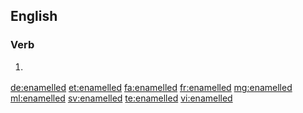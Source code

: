 ==English==

===Verb===
{{head|en|verb form}}

# {{context|British|lang=en}} {{en-past of|enamel}}

[[de:enamelled]]
[[et:enamelled]]
[[fa:enamelled]]
[[fr:enamelled]]
[[mg:enamelled]]
[[ml:enamelled]]
[[sv:enamelled]]
[[te:enamelled]]
[[vi:enamelled]]